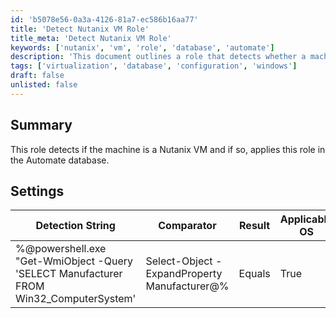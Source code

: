 ```yaml
---
id: 'b5078e56-0a3a-4126-81a7-ec586b16aa77'
title: 'Detect Nutanix VM Role'
title_meta: 'Detect Nutanix VM Role'
keywords: ['nutanix', 'vm', 'role', 'database', 'automate']
description: 'This document outlines a role that detects whether a machine is a Nutanix VM and subsequently applies this role in the Automate database, ensuring proper management of virtual environments.'
tags: ['virtualization', 'database', 'configuration', 'windows']
draft: false
unlisted: false
---
```

## Summary

This role detects if the machine is a Nutanix VM and if so, applies this role in the Automate database.

## Settings

| Detection String                                                                                     | Comparator | Result | Applicable OS |
|------------------------------------------------------------------------------------------------------|------------|--------|----------------|
| %@powershell.exe "Get-WmiObject -Query 'SELECT Manufacturer FROM Win32_ComputerSystem' | Select-Object -ExpandProperty Manufacturer@% | Equals     | True   | All OS's       |











